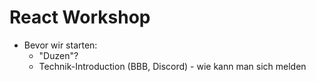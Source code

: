 
<HeadlineSlide>


# React Workshop

</HeadlineSlide>


<Notes>


- Bevor wir starten:
  - "Duzen"?
  - Technik-Introduction (BBB, Discord) - wie kann man sich melden

</Notes>

